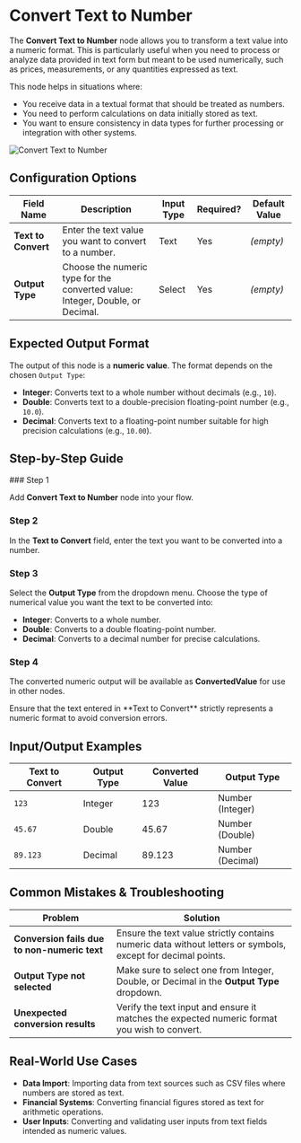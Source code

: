 
# Convert Text to Number

The **Convert Text to Number** node allows you to transform a text value into a numeric format. This is particularly useful when you need to process or analyze data provided in text form but meant to be used numerically, such as prices, measurements, or any quantities expressed as text.

This node helps in situations where:

- You receive data in a textual format that should be treated as numbers.
- You need to perform calculations on data initially stored as text.
- You want to ensure consistency in data types for further processing or integration with other systems.

![Convert Text to Number](./convert-text-to-number.png)

## Configuration Options

| Field Name          | Description                                                                   | Input Type | Required? | Default Value |
| ------------------- | ----------------------------------------------------------------------------- | ---------- | --------- | ------------- |
| **Text to Convert** | Enter the text value you want to convert to a number.                         | Text       | Yes       | _(empty)_     |
| **Output Type**     | Choose the numeric type for the converted value: Integer, Double, or Decimal. | Select     | Yes       | _(empty)_     |

## Expected Output Format

The output of this node is a **numeric value**. The format depends on the chosen `Output Type`:

- **Integer**: Converts text to a whole number without decimals (e.g., `10`).
- **Double**: Converts text to a double-precision floating-point number (e.g., `10.0`).
- **Decimal**: Converts text to a floating-point number suitable for high precision calculations (e.g., `10.00`).

## Step-by-Step Guide

<Steps>
### Step 1

Add **Convert Text to Number** node into your flow.

### Step 2

In the **Text to Convert** field, enter the text you want to be converted into a number.

### Step 3

Select the **Output Type** from the dropdown menu. Choose the type of numerical value you want the text to be converted into:

- **Integer**: Converts to a whole number.
- **Double**: Converts to a double floating-point number.
- **Decimal**: Converts to a decimal number for precise calculations.

### Step 4

The converted numeric output will be available as **ConvertedValue** for use in other nodes.

</Steps>

<Callout type="info" title="Tip">
  Ensure that the text entered in **Text to Convert** strictly represents a
  numeric format to avoid conversion errors.
</Callout>

## Input/Output Examples

| Text to Convert | Output Type | Converted Value | Output Type      |
| --------------- | ----------- | --------------- | ---------------- |
| `123`           | Integer     | 123             | Number (Integer) |
| `45.67`         | Double      | 45.67           | Number (Double)  |
| `89.123`        | Decimal     | 89.123          | Number (Decimal) |

## Common Mistakes & Troubleshooting

| Problem                                      | Solution                                                                                                    |
| -------------------------------------------- | ----------------------------------------------------------------------------------------------------------- |
| **Conversion fails due to non-numeric text** | Ensure the text value strictly contains numeric data without letters or symbols, except for decimal points. |
| **Output Type not selected**                 | Make sure to select one from Integer, Double, or Decimal in the **Output Type** dropdown.                   |
| **Unexpected conversion results**            | Verify the text input and ensure it matches the expected numeric format you wish to convert.                |

## Real-World Use Cases

- **Data Import**: Importing data from text sources such as CSV files where numbers are stored as text.
- **Financial Systems**: Converting financial figures stored as text for arithmetic operations.
- **User Inputs**: Converting and validating user inputs from text fields intended as numeric values.
